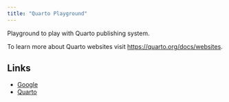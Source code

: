 ```yaml
---
title: "Quarto Playground"
---
```


Playground to play with Quarto publishing system.


To learn more about Quarto websites visit <https://quarto.org/docs/websites>.

## Links

* [Google](https://google.com/)
* [Quarto](https://quarto.org/)
